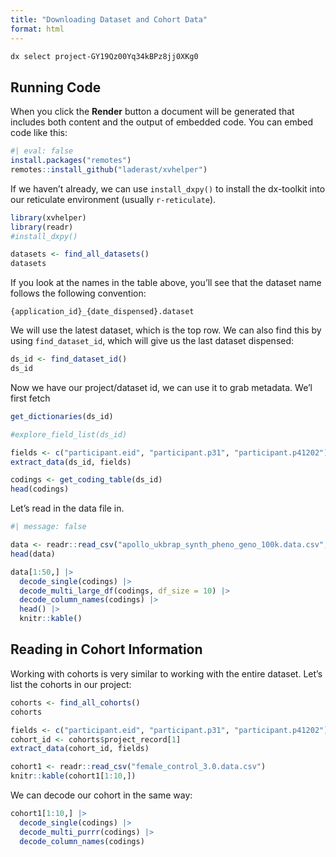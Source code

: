 ```yaml
---
title: "Downloading Dataset and Cohort Data"
format: html
---
```


```bash
dx select project-GY19Qz00Yq34kBPz8jj0XKg0
```

## Running Code

When you click the **Render** button a document will be generated that includes both content and the output of embedded code. You can embed code like this:

```r
#| eval: false
install.packages("remotes")
remotes::install_github("laderast/xvhelper")
```

If we haven't already, we can use `install_dxpy()` to install the dx-toolkit into our reticulate environment (usually `r-reticulate`).

```r
library(xvhelper)
library(readr)
#install_dxpy()
```

```r
datasets <- find_all_datasets()
datasets
```

If you look at the names in the table above, you'll see that the dataset name follows the following convention:

`{application_id}_{date_dispensed}.dataset`

We will use the latest dataset, which is the top row. We can also find this by using `find_dataset_id`, which will give us the last dataset dispensed:

```r
ds_id <- find_dataset_id()
ds_id
```

Now we have our project/dataset id, we can use it to grab metadata. We'l first fetch

```r
get_dictionaries(ds_id)
```

```r
#explore_field_list(ds_id)
```

```r
fields <- c("participant.eid", "participant.p31", "participant.p41202")
extract_data(ds_id, fields)
```

```r
codings <- get_coding_table(ds_id)
head(codings)
```

Let's read in the data file in. 

```r
#| message: false

data <- readr::read_csv("apollo_ukbrap_synth_pheno_geno_100k.data.csv", show_col_types = FALSE)
head(data)
```

```r
data[1:50,] |>
  decode_single(codings) |>
  decode_multi_large_df(codings, df_size = 10) |>
  decode_column_names(codings) |>
  head() |>
  knitr::kable()
```

## Reading in Cohort Information

Working with cohorts is very similar to working with the entire dataset. Let's list the cohorts in our project:

```r
cohorts <- find_all_cohorts()
cohorts
```

```r
fields <- c("participant.eid", "participant.p31", "participant.p41202")
cohort_id <- cohorts$project_record[1]
extract_data(cohort_id, fields)
```
```r
cohort1 <- readr::read_csv("female_control_3.0.data.csv")
knitr::kable(cohort1[1:10,])
```

We can decode our cohort in the same way:

```r
cohort1[1:10,] |>
  decode_single(codings) |>
  decode_multi_purrr(codings) |>
  decode_column_names(codings)
```
